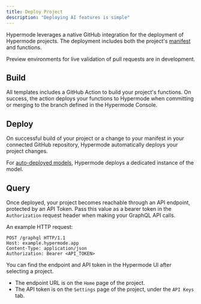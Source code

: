 ```yaml
---
title: Deploy Project
description: "Deploying AI features is simple"
---
```


Hypermode leverages a native GitHub integration for the deployment of Hypermode projects. The deployment includes both the project's [manifest](/manifest) and functions.

<Note>
  Preview environments for live validation of pull requests are in development.
</Note>

## Build

All templates includes a GitHub Action to build your project's functions. On success, the action deploys your functions to Hypermode when committing or merging to the branch defined in the Hypermode Console.

## Deploy

On successful build of your project or a change to your manifest in your connected GitHub repository, Hypermode automatically deploys your project changes.

For [auto-deployed models](/define-models#auto-deployed-models), Hypermode deploys a dedicated instance of the model.

## Query

Once deployed, your project becomes reachable through an API endpoint, protected by an API Token.
Pass this value as a bearer token in the `Authorization` request header when making your GraphQL API calls.

An example HTTP request:

```http
POST /graphql HTTP/1.1
Host: example.hypermode.app
Content-Type: application/json
Authorization: Bearer <API_TOKEN>
```

You can find the endpoint and API token in the Hypermode UI after selecting a project.

- The endpoint URL is on the `Home` page of the project.
- The API token is on the `Settings` page of the project, under the `API Keys` tab.
